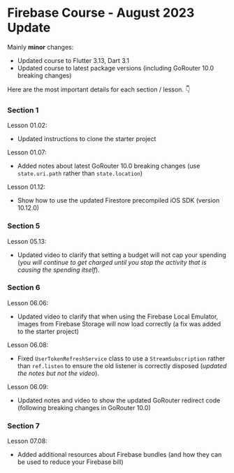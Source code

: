 # Firebase Course - August 2023 Update

Mainly **minor** changes:

- Updated course to Flutter 3.13, Dart 3.1
- Updated course to latest package versions (including GoRouter 10.0 breaking changes)

Here are the most important details for each section / lesson. 👇

### Section 1

Lesson 01.02:

- Updated instructions to clone the starter project

Lesson 01.07:

- Added notes about latest GoRouter 10.0 breaking changes (use `state.uri.path` rather than `state.location`)

Lesson 01.12:

- Show how to use the updated Firestore precompiled iOS SDK (version 10.12.0)

### Section 5

Lesson 05.13:

- Updated video to clarify that setting a budget will not cap your spending (_you will continue to get charged until you stop the activity that is causing the spending itself_).

### Section 6

Lesson 06.06:

- Updated video to clarify that when using the Firebase Local Emulator, images from Firebase Storage will now load correctly (a fix was added to the starter project)

Lesson 06.08:

- Fixed `UserTokenRefreshService` class to use a `StreamSubscription` rather than `ref.listen` to ensure the old listener is correctly disposed (_updated the notes but not the video_).

Lesson 06.09:

- Updated notes and video to show the updated GoRouter redirect code (following breaking changes in GoRouter 10.0)

### Section 7

Lesson 07.08:

- Added additional resources about Firebase bundles (and how they can be used to reduce your Firebase bill)




